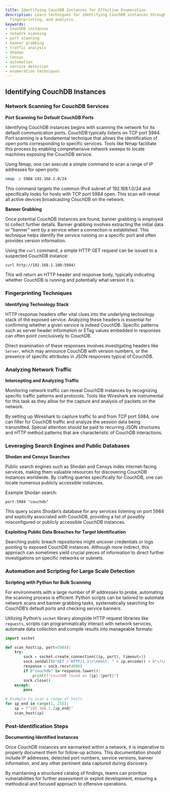 ```yaml
---
title: Identifying CouchDB Instances for Effective Enumeration
description: Learn techniques for identifying CouchDB instances through scanning,
  fingerprinting, and analysis.
keywords:
- CouchDB instances
- network scanning
- port scanning
- banner grabbing
- traffic analysis
- Shodan
- Censys
- automation
- service detection
- enumeration techniques
---
```


## Identifying CouchDB Instances

### Network Scanning for CouchDB Services

**Port Scanning for Default CouchDB Ports**

Identifying CouchDB instances begins with scanning the network for its default communication ports. CouchDB typically listens on TCP port 5984. Port scanning is a fundamental technique that allows the identification of open ports corresponding to specific services. Tools like Nmap facilitate this process by enabling comprehensive network sweeps to locate machines exposing the CouchDB service.

Using Nmap, one can execute a simple command to scan a range of IP addresses for open ports:

```bash
nmap -p 5984 192.168.1.0/24
```

This command targets the common IPv4 subnet of 192.168.1.0/24 and specifically looks for hosts with TCP port 5984 open. This scan will reveal all active devices broadcasting CouchDB on the network.

**Banner Grabbing**

Once potential CouchDB instances are found, banner grabbing is employed to collect further details. Banner grabbing involves extracting the initial data or “banner” sent by a service when a connection is established. This technique helps identify the service running on a specific port and often provides version information.

Using the `curl` command, a simple HTTP GET request can be issued to a suspected CouchDB instance:

```bash
curl http://192.168.1.100:5984/
```

This will return an HTTP header and response body, typically indicating whether CouchDB is running and potentially what version it is.

### Fingerprinting Techniques

**Identifying Technology Stack**

HTTP response headers offer vital clues into the underlying technology stack of the exposed service. Analyzing these headers is essential for confirming whether a given service is indeed CouchDB. Specific patterns such as server header information or ETag values embedded in responses can often point conclusively to CouchDB.

Direct examination of these responses involves investigating headers like `Server`, which may announce CouchDB with version numbers, or the presence of specific attributes in JSON responses typical of CouchDB.

### Analyzing Network Traffic

**Intercepting and Analyzing Traffic**

Monitoring network traffic can reveal CouchDB instances by recognizing specific traffic patterns and protocols. Tools like Wireshark are instrumental for this task as they allow for the capture and analysis of packets on the network.

By setting up Wireshark to capture traffic to and from TCP port 5984, one can filter for CouchDB traffic and analyze the session data being transmitted. Special attention should be paid to recurring JSON structures and HTTP method patterns that are characteristic of CouchDB interactions.

### Leveraging Search Engines and Public Databases

**Shodan and Censys Searches**

Public search engines such as Shodan and Censys index internet-facing services, making them valuable resources for discovering CouchDB instances worldwide. By crafting queries specifically for CouchDB, one can locate numerous publicly accessible instances.

Example Shodan search:

```
port:5984 "couchdb"
```

This query scans Shodan’s database for any services listening on port 5984 and explicitly associated with CouchDB, providing a list of possibly misconfigured or publicly accessible CouchDB instances.

**Exploiting Public Data Breaches for Target Identification**

Searching public breach repositories might uncover credentials or logs pointing to exposed CouchDB instances. Although more indirect, this approach can sometimes yield crucial pieces of information to direct further investigations on specific networks or subnets.

### Automation and Scripting for Large Scale Detection

**Scripting with Python for Bulk Scanning**

For environments with a large number of IP addresses to probe, automating the scanning process is efficient. Python scripts can be tailored to automate network scans and banner grabbing tasks, systematically searching for CouchDB’s default ports and checking service banners.

Utilizing Python’s `socket` library alongside HTTP request libraries like `requests`, scripts can programmatically interact with network services, automate data collection and compile results into manageable formats:

```python
import socket

def scan_host(ip, port=5984):
    try:
        sock = socket.create_connection((ip, port), timeout=3)
        sock.sendall(b"GET / HTTP/1.1\r\nHost: " + ip.encode() + b"\r\n\r\n")
        response = sock.recv(4096)
        if b"couchdb" in response.lower():
            print(f"CouchDB found on {ip}:{port}")
        sock.close()
    except:
        pass

# Example to scan a range of hosts
for ip_end in range(1, 255):
    ip = f"192.168.1.{ip_end}"
    scan_host(ip)
```

### Post-Identification Steps

**Documenting Identified Instances**

Once CouchDB instances are earmarked within a network, it is imperative to properly document them for follow-up actions. This documentation should include IP addresses, detected port numbers, service versions, banner information, and any other pertinent data captured during discovery.

By maintaining a structured catalog of findings, teams can prioritize vulnerabilities for further assessment or exploit development, ensuring a methodical and focused approach to offensive operations.